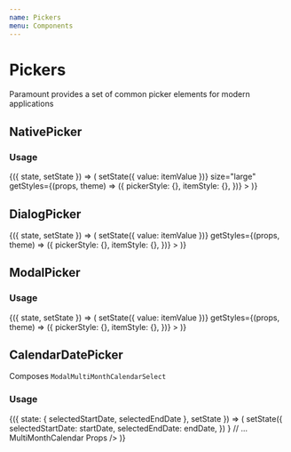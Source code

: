 ```yaml
---
name: Pickers
menu: Components
---
```



# Pickers

Paramount provides a set of common picker elements for modern applications

## NativePicker

### Usage

<Playground>
  <State initial={{ value: 'js' }}>
    {({ state, setState }) => (
      <NativePicker
        selectedValue={state.value}
        onValueChange={(itemValue, itemIndex) => setState({ value: itemValue })}
        size="large"
        getStyles={(props, theme) => ({
          pickerStyle: {},
          itemStyle: {},
        })}
      >
        <NativePickerItem label="C" value="c" />
        <NativePickerItem label="C#" value="c#" />
        <NativePickerItem label="C++" value="c++" />
        <NativePickerItem label="CSS" value="css" />
        <NativePickerItem label="Elixir" value="elixir" />
        <NativePickerItem label="Elm" value="elm" />
        <NativePickerItem label="Erlang" value="erlang" />
        <NativePickerItem label="Go" value="go" />
        <NativePickerItem label="Haskell" value="haskell" />
        <NativePickerItem label="HTML" value="html" />
        <NativePickerItem label="Java" value="java" />
        <NativePickerItem label="JavaScript" value="js" />
        <NativePickerItem label="Lua" value="lua" />
        <NativePickerItem label="Python" value="python" />
        <NativePickerItem label="R" value="r" />
        <NativePickerItem label="Ruby" value="ruby" />
        <NativePickerItem label="Rust" value="rust" />
        <NativePickerItem label="Switft" value="swift" />
        <NativePickerItem label="Typescript" value="typescript" />
      </NativePicker>
    )}
  </State>
</Playground>

## DialogPicker

<Playground>
  <State initial={{ value: 'js' }}>
    {({ state, setState }) => (
      <DialogPicker
        useHistory={false}
        header={null}
        size="large"
        selectedValue={state.value}
        onValueChange={(itemValue, itemIndex) => setState({ value: itemValue })}
        getStyles={(props, theme) => ({
          pickerStyle: {},
          itemStyle: {},
        })}
      >
        <PickerItem label="C" value="c" />
        <PickerItem label="C#" value="c#" />
        <PickerItem label="C++" value="c++" />
        <PickerItem label="CSS" value="css" />
        <PickerItem label="Elixir" value="elixir" />
        <PickerItem label="Elm" value="elm" />
        <PickerItem label="Erlang" value="erlang" />
        <PickerItem label="Go" value="go" />
        <PickerItem label="Haskell" value="haskell" />
        <PickerItem label="HTML" value="html" />
        <PickerItem label="Java" value="java" />
        <PickerItem label="JavaScript" value="js" />
        <PickerItem label="Lua" value="lua" />
        <PickerItem label="Python" value="python" />
        <PickerItem label="R" value="r" />
        <PickerItem label="Ruby" value="ruby" />
        <PickerItem label="Rust" value="rust" />
        <PickerItem label="Switft" value="swift" />
        <PickerItem label="Typescript" value="typescript" />
      </DialogPicker>
    )}
  </State>
</Playground>

## ModalPicker

### Usage

<Playground>
  <State initial={{ value: 'css' }}>
    {({ state, setState }) => (
      <ModalPicker
        useHistory={false}
        header={null}
        size="large"
        selectedValue={state.value}
        onValueChange={(itemValue, itemIndex) => setState({ value: itemValue })}
        getStyles={(props, theme) => ({
          pickerStyle: {},
          itemStyle: {},
        })}
      >
        <PickerItem label="C" value="c" />
        <PickerItem label="C#" value="c#" />
        <PickerItem label="C++" value="c++" />
        <PickerItem label="CSS" value="css" />
        <PickerItem label="Elixir" value="elixir" />
        <PickerItem label="Elm" value="elm" />
        <PickerItem label="Erlang" value="erlang" />
        <PickerItem label="Go" value="go" />
        <PickerItem label="Haskell" value="haskell" />
        <PickerItem label="HTML" value="html" />
        <PickerItem label="Java" value="java" />
        <PickerItem label="JavaScript" value="js" />
        <PickerItem label="Lua" value="lua" />
        <PickerItem label="Python" value="python" />
        <PickerItem label="R" value="r" />
        <PickerItem label="Ruby" value="ruby" />
        <PickerItem label="Rust" value="rust" />
        <PickerItem label="Switft" value="swift" />
        <PickerItem label="Typescript" value="typescript" />
      </ModalPicker>
    )}
  </State>
</Playground>

## CalendarDatePicker

Composes `ModalMultiMonthCalendarSelect`

### Usage

<Playground>
  <State
    initial={{
      selectedStartDate: null,
      selectedEndDate: null,
    }}
  >
    {({ state: { selectedStartDate, selectedEndDate }, setState }) => (
      <CalendarDatePicker
        useRange
        selectedStartDate={selectedStartDate}
        selectedEndDate={selectedEndDate}
        onValueChange={(startDate, endDate) =>
          setState({
            selectedStartDate: startDate,
            selectedEndDate: endDate,
          })
        }
        // ... MultiMonthCalendar Props
      />
    )}
  </State>
</Playground>

